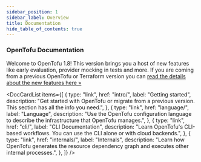 ```yaml
---
sidebar_position: 1
sidebar_label: Overview
title: Documentation
hide_table_of_contents: true
---
```



### OpenTofu Documentation <DocVersionBadge />

Welcome to OpenTofu 1.8! This version brings you a host of new features like early evaluation, provider mocking in tests and more. If you are coming from a previous OpenTofu or Terraform version you can [read the details about the new features here &raquo;](intro/whats-new.mdx)

<DocCardList
    items={[
        {
            type: "link",
            href: "intro/",
            label: "Getting started",
            description:
                "Get started with OpenTofu or migrate from a previous version. This section has all the info you need.",
        },
        {
            type: "link",
            href: "language/",
            label: "Language",
            description:
                "Use the OpenTofu configuration language to describe the infrastructure that OpenTofu manages.",
        },
        {
            type: "link",
            href: "cli/",
            label: "CLI Documentation",
            description:
                "Learn OpenTofu's CLI-based workflows. You can use the CLI alone or with cloud backends.",
        },
        {
            type: "link",
            href: "internals/",
            label: "Internals",
            description:
                "Learn how OpenTofu generates the resource dependency graph and executes other internal processes.",
        },
    ]}
/>
